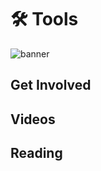 
# 🛠 Tools

![banner](img/Tools.svg)

<Description text="Building something great is a waste of time if no one can use it. That's why
  we've built industry-leading tools to secure your assets, trade your personal
  compute power, and onboard your community." />

## Get Involved

<Cards> 
<Card title="<p><strong>Get the Finnie Wallet</strong></p>" description=" <p>Worry free web3. We've designed Finnie as your browsing companion, so that you don't have to worry.</p>" link="https://chrome.google.com/webstore/detail/finnie/cjmkndjhnagcfbpiemnkdpomccnjblmj" linkText="Get the Wallet Today" svgName="finnie" cardPerRow="3" />
<Card title="<p><strong>Start Running a Koii Node</strong></p>" description="<p>Rent a personal device to the network, and start earning passive income with your existing hardware.</p>" link="social-tech" linkText="Start Earning KOII" svgName="node" cardPerRow="3" />
<Card title="<p><strong>Build your Koii DID</strong></p>" description=" <p>Your reputation on Koii is everything. Link your node, your social reputation, and your existing online presence together with ease.</p>" link="https://blog.koii.network/DID/" linkText="Check out DIDs" svgName="koiiDid" cardPerRow="3"  />
</Cards>

## Videos

<Cards> 
<Card title="<p>Twitter Space - What's new with Finnie?</p>" link="https://youtu.be/IgJ5HesnVjA" linkText="Watch the Video" svgName="finnieVideo" cardPerRow="3" />
<Card title="<p>Using Koii-X to build a Crowdfunding Portal</p>"  link="https://youtube.com/watch?v=PBJDM_ZY2WI&si=EnSIkaIECMiOmarE" linkText="Watch the Video" svgName="koiiXVideo" cardPerRow="3" />
</Cards>

## Reading

<Cards> 
<Card title="<p><strong>Finnie Developer Docs</strong></p>" link="impact" linkText="Start Building With Finnie" svgName="finnie" cardPerRow="3" />
<Card title="<p><strong>Why you need a Koii DID (Decentralized Identity)</strong></p>" link="https://blog.koii.network/Why-you-Need-a-Koii-DID/" linkText="Learn more about DIDs" svgName="koiiDid" cardPerRow="3" />
<Card title="<p><strong>Build the dApp of Your Dreams With Koii-X</strong></p>" link="social-tech" linkText="Try Koii-X" svgName="koiiX" cardPerRow="3"  />
</Cards>

